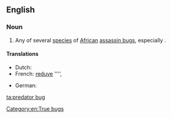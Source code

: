 ==English==
{{rfi|en}}
{{wikipedia|missing=true}}
{{wikispecies|Platymeris rhadamanthus}}

===Noun===
{{en-noun|head=[[predator]] [[bug]]}}

# Any of several [[species]] of [[African]] [[assassin bug]]s, especially {{taxlink|Platymeris rhadamanthus|species|noshow=1}}.

====Translations====
{{trans-top|species}}
* Dutch: {{t|nl|roofwants|m}}
* French: [[reduve]] '''', {{t|fr|punaise assassin}}
{{trans-mid}}
* German: {{t|de|Raubwanze}}
{{trans-bottom}}

[[Category:en:True bugs]]

[[ta:predator bug]]
